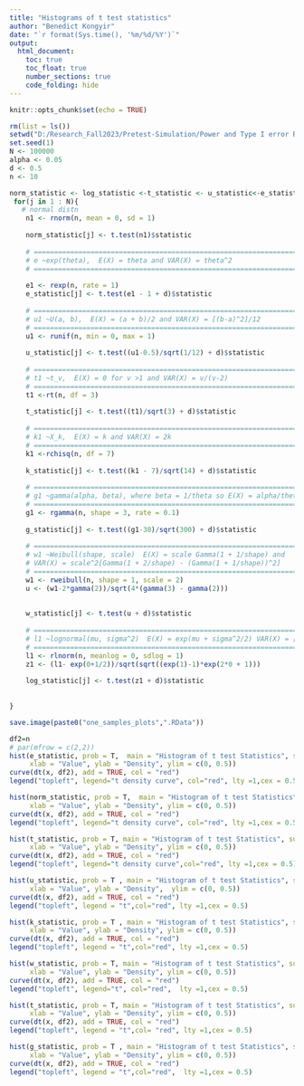 ---
title: "Histograms of t test statistics"
author: "Benedict Kongyir"
date: "`r format(Sys.time(), '%m/%d/%Y')`"
output: 
  html_document:
    toc: true
    toc_float: true
    number_sections: true
    code_folding: hide
---

```{r setup, include=FALSE}
knitr::opts_chunk$set(echo = TRUE)
```


```{r}
rm(list = ls())
setwd("D:/Research_Fall2023/Pretest-Simulation/Power and Type I error Rate/Rmarkdown")
set.seed(1)
N <- 100000
alpha <- 0.05
d <- 0.5
n <- 10
```


```{r}
norm_statistic <- log_statistic <-t_statistic <- u_statistic<-e_statistic <- k_statistic <-g_statistic <- w_statistic <- NULL
 for(j in 1 : N){
   # normal distn
    n1 <- rnorm(n, mean = 0, sd = 1)
    
    norm_statistic[j] <- t.test(n1)$statistic
    
    # ===============================================================================================
    # e ~exp(theta),  E(X) = theta and VAR(X) = theta^2
    # ===============================================================================================
    
    e1 <- rexp(n, rate = 1)
    e_statistic[j] <- t.test(e1 - 1 + d)$statistic
    
    # ===============================================================================================
    # u1 ~U(a, b),  E(X) = (a + b)/2 and VAR(X) = [(b-a)^2]/12
    # ===============================================================================================
    u1 <- runif(n, min = 0, max = 1)
    
    u_statistic[j] <- t.test((u1-0.5)/sqrt(1/12) + d)$statistic
    
    # ===============================================================================================
    # t1 ~t_v,  E(X) = 0 for v >1 and VAR(X) = v/(v-2)
    # ===============================================================================================
    t1 <-rt(n, df = 3) 
    
    t_statistic[j] <- t.test((t1)/sqrt(3) + d)$statistic
    
    # ===============================================================================================
    # k1 ~X_k,  E(X) = k and VAR(X) = 2k
    # ===============================================================================================
    k1 <-rchisq(n, df = 7) 
    
    k_statistic[j] <- t.test((k1 - 7)/sqrt(14) + d)$statistic
    
    # ===============================================================================================
    # g1 ~gamma(alpha, beta), where beta = 1/theta so E(X) = alpha/theta and VAR(X) = alpha/(theta)^2
    # ===============================================================================================
    g1 <- rgamma(n, shape = 3, rate = 0.1) 
    
    g_statistic[j] <- t.test((g1-30)/sqrt(300) + d)$statistic
    
    # ===============================================================================================
    # w1 ~Weibull(shape, scale)  E(X) = scale Gamma(1 + 1/shape) and 
    # VAR(X) = scale^2[Gamma(1 + 2/shape) - (Gamma(1 + 1/shape))^2]
    # ===============================================================================================
    w1 <- rweibull(n, shape = 1, scale = 2) 
    u <- (w1-2*gamma(2))/sqrt(4*(gamma(3) - gamma(2)))
    
    
    w_statistic[j] <- t.test(u + d)$statistic
      
    # ===================================================================================================
    # l1 ~lognormal(mu, sigma^2)  E(X) = exp(mu + sigma^2/2) VAR(X) = [exp(sigma^2)-1]exp(2mu + sigma^2)
    # ===================================================================================================
    l1 <- rlnorm(n, meanlog = 0, sdlog = 1)
    z1 <- (l1- exp(0+1/2))/sqrt(sqrt((exp(1)-1)*exp(2*0 + 1)))
    
    log_statistic[j] <- t.test(z1 + d)$statistic
    
  
}
```


```{r}
save.image(paste0("one_samples_plots",".RData"))
```


```{r}
df2=n
# par(mfrow = c(2,2))
hist(e_statistic, prob = T,  main = "Histogram of t test Statistics", sub = "Exponential Dist",
     xlab = "Value", ylab = "Density", ylim = c(0, 0.5))
curve(dt(x, df2), add = TRUE, col = "red")
legend("topleft", legend="t density curve", col="red", lty =1,cex = 0.5)

hist(norm_statistic, prob = T,  main = "Histogram of t test Statistics", sub = "Normal Dist",
     xlab = "Value", ylab = "Density", ylim = c(0, 0.5))
curve(dt(x, df2), add = TRUE, col = "red")
legend("topleft", legend="t density curve", col="red", lty =1,cex = 0.5)

hist(t_statistic, prob = T, main = "Histogram of t test Statistics", sub = "t Dist",
     xlab = "Value", ylab = "Density", ylim = c(0, 0.5))
curve(dt(x, df2), add = TRUE, col = "red")
legend("topleft", legend="t density curve",col="red", lty =1,cex = 0.5)

hist(u_statistic, prob = T , main = "Histogram of t test Statistics", sub = "uniform Dist",
     xlab = "Value", ylab = "Density",  ylim = c(0, 0.5))
curve(dt(x, df2), add = TRUE, col = "red")
legend("topleft", legend = "t",col="red", lty =1,cex = 0.5)

hist(k_statistic, prob = T , main = "Histogram of t test Statistics", sub = "Chi-Square Dist",
     xlab = "Value", ylab = "Density", ylim = c(0, 0.5))
curve(dt(x, df2), add = TRUE, col = "red")
legend("topleft", legend = "t",col="red", lty =1,cex = 0.5)

hist(w_statistic, prob = T, main = "Histogram of t test Statistics", sub = "Weibull Dist",
     xlab = "Value", ylab = "Density", ylim = c(0, 0.5))
curve(dt(x, df2), add = TRUE, col = "red")
legend("topleft", legend="t", col="red",  lty =1,cex = 0.5)

hist(t_statistic, prob = T, main = "Histogram of t test Statistics", sub = "lognormal Dist",
     xlab = "Value", ylab = "Density", ylim = c(0, 0.5))
curve(dt(x, df2), add = TRUE, col = "red")
legend("topleft", legend = "t",col= "red", lty =1,cex = 0.5)

hist(g_statistic, prob = T , main = "Histogram of t test Statistics", sub = "Gamma Dist",
     xlab = "Value", ylab = "Density", ylim = c(0, 0.5))
curve(dt(x, df2), add = TRUE, col = "red")
legend("topleft", legend = "t",col="red",  lty =1,cex = 0.5)

```

